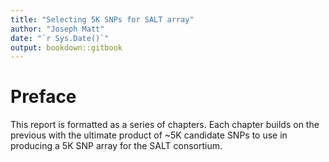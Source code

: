 ```yaml
---
title: "Selecting 5K SNPs for SALT array"
author: "Joseph Matt"
date: "`r Sys.Date()`"
output: bookdown::gitbook
---
```


# Preface {-}

This report is formatted as a series of chapters.  Each chapter builds on the previous with the ultimate product of ~5K candidate SNPs to use in producing a 5K SNP array for the SALT consortium.